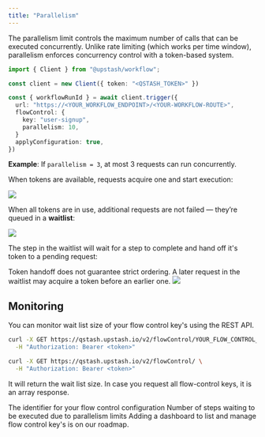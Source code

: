 ```yaml
---
title: "Parallelism"
---
```


The parallelism limit controls the maximum number of calls that can be executed concurrently.
Unlike rate limiting (which works per time window), parallelism enforces concurrency control with a token-based system.

```typescript Configure Retry Attempt Count
import { Client } from "@upstash/workflow";

const client = new Client({ token: "<QSTASH_TOKEN>" })

const { workflowRunId } = await client.trigger({
  url: "https://<YOUR_WORKFLOW_ENDPOINT>/<YOUR-WORKFLOW-ROUTE>",
  flowControl: {
    key: "user-signup",
    parallelism: 10,
  }
  applyConfiguration: true,
})
```


**Example**:
If `parallelism = 3`, at most 3 requests can run concurrently.

When tokens are available, requests acquire one and start execution:
<Frame caption="A failing step is automatically retried three times">
  <img src="/img/workflow/parallelism_1.png" />
</Frame>

When all tokens are in use, additional requests are not failed — they’re queued in a **waitlist**:
<Frame caption="A failing step is automatically retried three times">
  <img src="/img/workflow/parallelism_2.png" />
</Frame>

The step in the waitlist will wait for a step to complete and hand off it's token to a pending request:

<Tip>
    Token handoff does not guarantee strict ordering.
    A later request in the waitlist may acquire a token before an earlier one.
</Tip>

<Frame caption="A failing step is automatically retried three times">
  <img src="/img/workflow/parallelism_3.png" />
</Frame>

## Monitoring

You can monitor wait list size of your flow control key's using the REST API.

<CodeGroup>

```bash Single Flow Control Key
curl -X GET https://qstash.upstash.io/v2/flowControl/YOUR_FLOW_CONTROL_KEY \
  -H "Authorization: Bearer <token>"
```

```bash List All Flow Control Keys
curl -X GET https://qstash.upstash.io/v2/flowControl/ \
  -H "Authorization: Bearer <token>"
```
</CodeGroup>

It will return the wait list size. In case you request all flow-control keys, it is an array response.

<ResponseField name="flowControlKey" type="string">
    The identifier for your flow control configuration
</ResponseField>

<ResponseField name="waitListSize" type="number">
    Number of steps waiting to be executed due to parallelism limits
</ResponseField>

<Info>
    Adding a dashboard to list and manage flow control key's is on our roadmap.
</Info>
